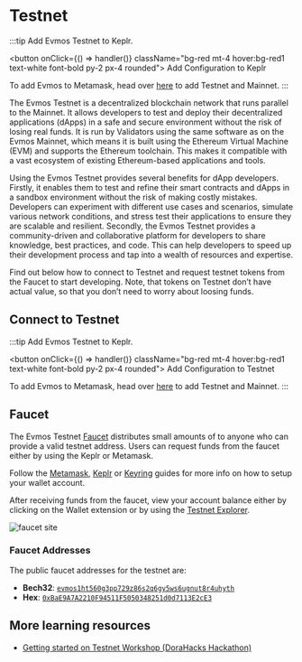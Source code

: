 # Testnet


:::tip
Add Evmos Testnet to Keplr.

<button onClick={() => handler()} className="bg-red mt-4 hover:bg-red1 text-white font-bold py-2 px-4 rounded">
  Add Configuration to Keplr
</button>

To add Evmos to Metamask, head over [here](https://chainlist.org/?testnets=true&search=evmos) to add Testnet and Mainnet.
:::

The Evmos Testnet is a decentralized blockchain network
that runs parallel to the Mainnet.
It allows developers to test and deploy their decentralized applications (dApps)
in a safe and secure environment without the risk of losing real funds.
It is run by Validators using the same software as on the Evmos Mainnet,
which means it is built using the Ethereum Virtual Machine (EVM)
and supports the Ethereum toolchain.
This makes it compatible with a vast ecosystem
of existing Ethereum-based applications and tools.

Using the Evmos Testnet provides several benefits for dApp developers.
Firstly, it enables them to test and refine their smart contracts
and dApps in a sandbox environment without the risk of making costly mistakes.
Developers can experiment with different use cases and scenarios,
simulate various network conditions,
and stress test their applications to ensure they are scalable and resilient.
Secondly, the Evmos Testnet provides a community-driven
and collaborative platform for developers to share knowledge, best practices, and code.
This can help developers to speed up their development process
and tap into a wealth of resources and expertise.

Find out below how to connect to Testnet
and request testnet tokens from the Faucet to start developing.
Note, that tokens on Testnet don’t have actual value,
so that you don’t need to worry about loosing funds.

## Connect to Testnet

:::tip
Add Evmos Testnet to Keplr.

<button onClick={() => handler()} className="bg-red mt-4 hover:bg-red1 text-white font-bold py-2 px-4 rounded">
  Add Configuration to Testnet
</button>

To add Evmos to Metamask, head over [here](https://chainlist.org/?testnets=true&search=evmos) to add Testnet and Mainnet.
:::

## Faucet


The Evmos Testnet [Faucet](https://faucet.evmos.dev/) distributes small amounts
of <ProjectValue keyword="testnet_ticker" /> to anyone who can provide a valid
testnet address. Users can request funds from the faucet either by using the
Keplr or Metamask.

Follow the [Metamask](./../../use/connect-your-wallet/metamask), [Keplr](./../../use/connect-your-wallet/keplr)
or [Keyring](./../../protocol/concepts/keyring) guides for more info on how to setup your wallet account.

After receiving funds from the faucet, view your account balance either by
clicking on the Wallet extension or by using the [Testnet
Explorer](https://testnet.mintscan.io/evmos-testnet).

![faucet site](/img/faucet_web_page.png)

### Faucet Addresses

The public faucet addresses for the testnet are:

- **Bech32**: [`evmos1ht560g3pp729z86s2q6gy5ws6ugnut8r4uhyth`](https://testnet.mintscan.io/evmos-testnet/account/evmos1ht560g3pp729z86s2q6gy5ws6ugnut8r4uhyth)
- **Hex**: [`0xBaE9A7A2210F94511F5050348251d0d7113E2cE3`](https://evm.evmos.dev/address/0xBaE9A7A2210F94511F5050348251d0d7113E2cE3/transactions)

## More learning resources

- [Getting started on Testnet Workshop (DoraHacks Hackathon)](https://www.youtube.com/live/pzk70FaqtQE?feature=share)
